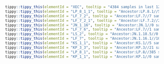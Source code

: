 



```r
tippy::tippy_this(elementId = "XEC", tooltip = "4384 samples in last 120 days.//Recombinant lineage of KS.1.1 (JN.1.13.1.1.1) and KP.3.3 (breakpoint 21738-22599), most with ORF1a:A599T, Europe (Germany), from #2717")
tippy::tippy_this(elementId = "LP_8_1_1", tooltip = "Ancestor:LP.8.1//517 samples in last 120 days.//Alias of B.1.1.529.2.86.1.1.11.1.1.1.3.8.1.1, S:K679R, from sars-cov-2-variants/lineage-proposals#2199")
tippy::tippy_this(elementId = "LF_7_2", tooltip = "Ancestor:LF.7//7 samples in last 120 days.//Alias of B.1.1.529.2.86.1.1.16.1.7.2, T20799C")
tippy::tippy_this(elementId = "LF_7_2_1", tooltip = "Ancestor:LF.7.2//24 samples in last 120 days.//Alias of B.1.1.529.2.86.1.1.16.1.7.2.1, S:A475V, from sars-cov-2-variants/lineage-proposals#2067")
tippy::tippy_this(elementId = "JN_1_16", tooltip = "Ancestor:JN.1//0 samples in last 120 days.//Alias of B.1.1.529.2.86.1.1.16, S:F456L (T22928C), from sars-cov-2-variants/lineage-proposals#1253")
tippy::tippy_this(elementId = "LF_7_6", tooltip = "Ancestor:LF.7//1 samples in last 120 days.//Alias of B.1.1.529.2.86.1.1.16.1.7.6, C29119T")
tippy::tippy_this(elementId = "LS_2", tooltip = "Ancestor:JN.1.18.5//0 samples in last 120 days.//Alias of B.1.1.529.2.86.1.1.18.5.2, T4369C, C20178T, Senegal")
tippy::tippy_this(elementId = "LF_7", tooltip = "Ancestor:JN.1.16.1//105 samples in last 120 days.//Alias of B.1.1.529.2.86.1.1.16.1.7, S:T22N, S:S31P, S:K182R, S:R190S, S:K444R, ORF9b:I5T, Senegal, from #2733")
tippy::tippy_this(elementId = "KS_1_1", tooltip = "Ancestor:KS.1//5 samples in last 120 days.//Alias of B.1.1.529.2.86.1.1.13.1.1.1, S:T22N, Singapore/Taiwan/Canada, from sars-cov-2-variants/lineage-proposals#1565")
tippy::tippy_this(elementId = "KP_3_3", tooltip = "Ancestor:KP.3//21 samples in last 120 days.//Alias of B.1.1.529.2.86.1.1.11.1.3.3, N:R204P, from sars-cov-2-variants/lineage-proposals#1531")
tippy::tippy_this(elementId = "LP_8_1", tooltip = "Ancestor:LP.8//385 samples in last 120 days.//Alias of B.1.1.529.2.86.1.1.11.1.1.1.3.8.1, S:R190S, from sars-cov-2-variants/lineage-proposals#2199")
tippy::tippy_this(elementId = "KP_1_1", tooltip = "Ancestor:KP.1//0 samples in last 120 days.//Alias of B.1.1.529.2.86.1.1.11.1.1.1, S:R346T, from sars-cov-2-variants/lineage-proposals#1089")
```
